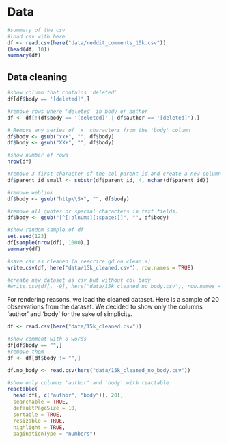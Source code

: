# Data

```r
#summary of the csv
#load csv with here
df <- read.csv(here("data/reddit_comments_15k.csv"))
(head(df, 10))
summary(df)
```

## Data cleaning

```r
#show column that contains 'deleted'
df[df$body == '[deleted]',]

#remove rows where 'deleted' in body or author
df <- df[!(df$body == '[deleted]' | df$author == '[deleted]'),]

# Remove any series of 'x' characters from the 'body' column
df$body <- gsub("xx+", "", df$body)
df$body <- gsub("XX+", "", df$body)

#show number of rows
nrow(df)

#remove 3 first character of the col parent_id and create a new column
df$parent_id_small <- substr(df$parent_id, 4, nchar(df$parent_id))

#remove weblink
df$body <- gsub("http\\S+", "", df$body)

#remove all quotes or special characters in text fields.
df$body <- gsub("[^[:alnum:][:space:]]", "", df$body)

#show random sample of df
set.seed(123)
df[sample(nrow(df), 1000),]
summary(df)

#save csv as cleaned (a reecrire qd on clean +)
write.csv(df, here("data/15k_cleaned.csv"), row.names = TRUE)

#create new dataset as csv but without col body
#write.csv(df[, -9], here("data/15k_cleaned_no_body.csv"), row.names = TRUE)
```

For rendering reasons, we load the cleaned dataset.
Here is a sample of 20 observations from the dataset. We decided to show only the columns 'author' and 'body' for the sake of simplicity.


```r
df <- read.csv(here("data/15k_cleaned.csv"))

#show comment with 0 words
df[df$body == "",]
#remove them
df <- df[df$body != "",]

df.no_body <- read.csv(here("data/15k_cleaned_no_body.csv"))

#show only columns 'author' and 'body' with reactable
reactable(
  head(df[, c("author", "body")], 20),
  searchable = TRUE,
  defaultPageSize = 10,
  sortable = TRUE,
  resizable = TRUE,
  highlight = TRUE,
  paginationType = "numbers")
```

